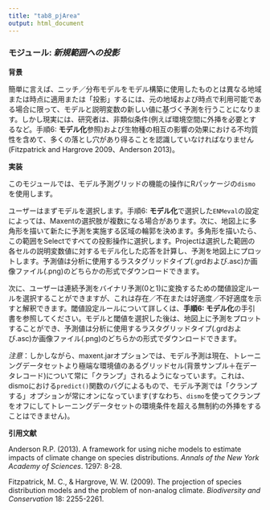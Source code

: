 ```yaml
---
title: "tab8_pjArea"
output: html_document
---
```


### **モジュール:** ***新規範囲への投影***

**背景**  

簡単に言えば、ニッチ／分布モデルをモデル構築に使用したものとは異なる地域または時点に適用または「投影」するには、元の地域および時点で利用可能である場合に限って、モデルと説明変数の新しい値に基づく予測を行うことになります。しかし現実には、研究者は、非類似条件(例えば環境空間に外挿を必要とするなど。手順6: **モデル化**参照)および生物種の相互の影響の効果における不均質性を含めて、多くの落とし穴があり得ることを認識していなければなりません(Fitzpatrick and Hargrove 2009、Anderson 2013)。

**実装** 

このモジュールでは、モデル予測グリッドの機能の操作にRパッケージの`dismo`を使用します。

ユーザーはまずモデルを選択します。手順6: **モデル化**で選択した`ENMeval`の設定によっては、Maxentの選択肢が複数になる場合があります。次に、地図上に多角形を描いて新たに予測を実施する区域の輪郭を決めます。多角形を描いたら、この範囲をSelectですべての投影操作に選択します。Projectは選択した範囲の各セルの説明変数値に対するモデル化した応答を計算し、予測を地図上にプロットします。予測値は分析に使用するラスタグリッドタイプ(.grdおよび.asc)か画像ファイル(.png)のどちらかの形式でダウンロードできます。

次に、ユーザーは連続予測をバイナリ予測(0と1)に変換するための閾値設定ルールを選択することができますが、これは存在／不在または好適度／不好適度を示すと解釈できます。閾値設定ルールについて詳しくは、**手順6: モデル化**の手引書を参照してください。モデルと閾値を選択した後は、地図上に予測をプロットすることができ、予測値は分析に使用するラスタグリッドタイプ(.grdおよび.asc)か画像ファイル(.png)のどちらかの形式でダウンロードできます。

*注意*：しかしながら、maxent.jarオプションでは、モデル予測は現在、トレーニングデータセットより極端な環境値のあるグリッドセル(背景サンプル＋在データレコード)について常に「クランプ」されるようになっています。これは、dismoにおける`predict()`関数のバグによるもので、モデル予測では「クランプする」オプションが常にオンになっています(すなわち、`dismo`を使ってクランプをオフにしてトレーニングデータセットの環境条件を超える無制約の外挿をすることはできません)。

**引用文献**

Anderson R.P. (2013). A framework for using niche models to estimate impacts of climate change on species distributions. *Annals of the New York Academy of Sciences*. 1297: 8-28.

Fitzpatrick, M. C., & Hargrove, W. W. (2009). The projection of species distribution models and the problem of non-analog climate. *Biodiversity and Conservation* 18: 2255-2261.
